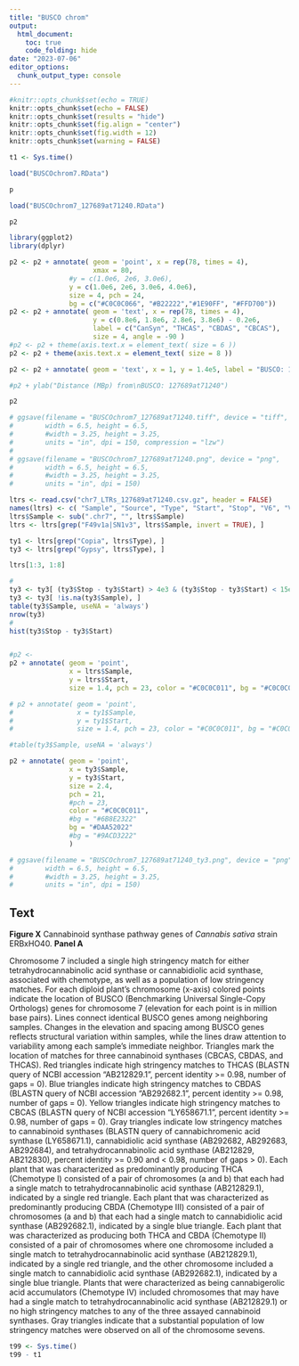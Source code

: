 ```yaml
---
title: "BUSCO chrom"
output: 
  html_document:
    toc: true
    code_folding: hide
date: "2023-07-06"
editor_options: 
  chunk_output_type: console
---
```


```r
#knitr::opts_chunk$set(echo = TRUE)
knitr::opts_chunk$set(echo = FALSE)
knitr::opts_chunk$set(results = "hide")
knitr::opts_chunk$set(fig.align = "center")
knitr::opts_chunk$set(fig.width = 12)
knitr::opts_chunk$set(warning = FALSE)
```


```r
t1 <- Sys.time()
```


```r
load("BUSCOchrom7.RData")
```


```r
p
```


```r
load("BUSCOchrom7_127689at71240.RData")
```

```r
p2
```



```r
library(ggplot2)
library(dplyr)

p2 <- p2 + annotate( geom = 'point', x = rep(78, times = 4),
                     xmax = 80, 
               #y = c(1.0e6, 2e6, 3.0e6),
               y = c(1.0e6, 2e6, 3.0e6, 4.0e6),
               size = 4, pch = 24, 
               bg = c("#C0C0C066", "#B22222","#1E90FF", "#FFD700"))
p2 <- p2 + annotate( geom = 'text', x = rep(78, times = 4), 
                     y = c(0.8e6, 1.8e6, 2.8e6, 3.8e6) - 0.2e6, 
                     label = c("CanSyn", "THCAS", "CBDAS", "CBCAS"), 
                     size = 4, angle = -90 )
#p2 <- p2 + theme(axis.text.x = element_text( size = 6 ))
p2 <- p2 + theme(axis.text.x = element_text( size = 8 ))

p2 <- p2 + annotate( geom = 'text', x = 1, y = 1.4e5, label = "BUSCO: 127689at71240", hjust = 0)

#p2 + ylab("Distance (MBp) from\nBUSCO: 127689at71240")

p2

# ggsave(filename = "BUSCOchrom7_127689at71240.tiff", device = "tiff",
#        width = 6.5, height = 6.5,
#        #width = 3.25, height = 3.25,
#        units = "in", dpi = 150, compression = "lzw")
# 
# ggsave(filename = "BUSCOchrom7_127689at71240.png", device = "png",
#        width = 6.5, height = 6.5,
#        #width = 3.25, height = 3.25,
#        units = "in", dpi = 150)

```



```r
ltrs <- read.csv("chr7_LTRs_127689at71240.csv.gz", header = FALSE)
names(ltrs) <- c( "Sample", "Source", "Type", "Start", "Stop", "V6", "V7", "V8", "V9")
ltrs$Sample <- sub(".chr7", "", ltrs$Sample)
ltrs <- ltrs[grep("F49v1a|SN1v3", ltrs$Sample, invert = TRUE), ]

ty1 <- ltrs[grep("Copia", ltrs$Type), ]
ty3 <- ltrs[grep("Gypsy", ltrs$Type), ]

ltrs[1:3, 1:8]

#
ty3 <- ty3[ (ty3$Stop - ty3$Start) > 4e3 & (ty3$Stop - ty3$Start) < 15e3, ]
ty3 <- ty3[ !is.na(ty3$Sample), ]
table(ty3$Sample, useNA = 'always')
nrow(ty3)
#
hist(ty3$Stop - ty3$Start)


#p2 <-
p2 + annotate( geom = 'point', 
               x = ltrs$Sample,
               y = ltrs$Start,
               size = 1.4, pch = 23, color = "#C0C0C011", bg = "#C0C0C044")

# p2 + annotate( geom = 'point', 
#                x = ty1$Sample,
#                y = ty1$Start,
#                size = 1.4, pch = 23, color = "#C0C0C011", bg = "#C0C0C044")

#table(ty3$Sample, useNA = 'always')

p2 + annotate( geom = 'point', 
               x = ty3$Sample,
               y = ty3$Start,
               size = 2.4,
               pch = 21, 
               #pch = 23, 
               color = "#C0C0C011", 
               #bg = "#6B8E2322"
               bg = "#DAA52022"
               #bg = "#9ACD3222"
               )

# ggsave(filename = "BUSCOchrom7_127689at71240_ty3.png", device = "png",
#        width = 6.5, height = 6.5,
#        #width = 3.25, height = 3.25,
#        units = "in", dpi = 150)


```




## Text



**Figure X** Cannabinoid synthase pathway genes of *Cannabis sativa* strain ERBxHO40.
**Panel A**

Chromosome 7 included a single high stringency match for either tetrahydrocannabinolic acid synthase or cannabidiolic acid synthase, associated with chemotype, as well as a population of low stringency matches.
For each diploid plant's chromosome (x-axis) colored points indicate the location of BUSCO (Benchmarking Universal Single-Copy Orthologs) genes for chromosome 7 (elevation for each point is in million base pairs).
Lines connect identical BUSCO genes among neighboring samples.
Changes in the elevation and spacing among BUSCO genes reflects structural variation within samples, while the lines draw attention to variability among each sample's immediate neighbor.
Triangles mark the location of matches for three cannabinoid synthases (CBCAS, CBDAS, and THCAS).
Red triangles indicate high stringency matches to THCAS (BLASTN query of NCBI accession "AB212829.1", percent identity >= 0.98, number of gaps = 0).
Blue triangles indicate high stringency matches to CBDAS (BLASTN query of NCBI accession "AB292682.1", percent identity >= 0.98, number of gaps = 0).
Yellow triangles indicate high stringency matches to CBCAS (BLASTN query of NCBI accession "LY658671.1", percent identity >= 0.98, number of gaps = 0).
Gray triangles indicate low stringency matches to cannabinoid synthases (BLASTN query of cannabichromenic acid synthase (LY658671.1), cannabidiolic acid synthase (AB292682, AB292683, AB292684), and tetrahydrocannabinolic acid synthase (AB212829, AB212830), percent identity >= 0.90 and < 0.98, number of gaps > 0).
Each plant that was characterized as predominantly producing THCA (Chemotype I) consisted of a pair of chromosomes (a and b) that each had a single match to tetrahydrocannabinolic acid synthase (AB212829.1), indicated by a single red triangle.
Each plant that was characterized as predominantly producing CBDA (Chemotype III) consisted of a pair of chromosomes (a and b) that each had a single match to cannabidiolic acid synthase (AB292682.1), indicated by a single blue triangle.
Each plant that was characterized as producing both THCA and CBDA (Chemotype II) consisted of a 
pair of chromosomes where one chromosome included a single match to tetrahydrocannabinolic acid synthase (AB212829.1), indicated by a single red triangle, and the other chromosome included a single match to cannabidiolic acid synthase (AB292682.1), indicated by a single blue triangle.
Plants that were characterized as being cannabigerolic acid accumulators (Chemotype IV) included chromosomes that may have had a single match to tetrahydrocannabinolic acid synthase (AB212829.1) or no high stringency matches to any of the three assayed cannabinoid synthases.
Gray triangles indicate that a substantial population of low stringency matches were observed on all of the chromosome sevens.




```r
t99 <- Sys.time()
t99 - t1
```

